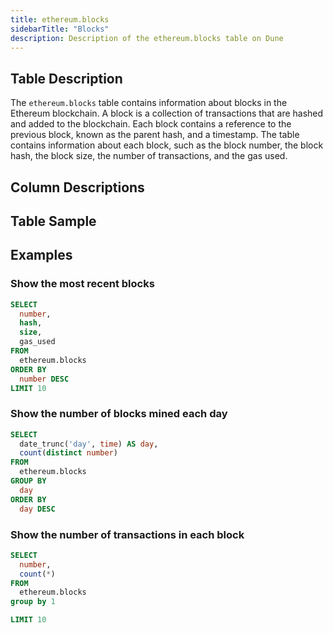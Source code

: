 ```yaml
---
title: ethereum.blocks
sidebarTitle: "Blocks"
description: Description of the ethereum.blocks table on Dune
---
```


## Table Description

The `ethereum.blocks` table contains information about blocks in the Ethereum blockchain. A block is a collection of transactions that are hashed and added to the blockchain. Each block contains a reference to the previous block, known as the parent hash, and a timestamp. The table contains information about each block, such as the block number, the block hash, the block size, the number of transactions, and the gas used.

## Column Descriptions


<ColumnDescriptions tableSchema="ethereum" tableName="blocks" />

## Table Sample


<TableSample tableSchema="ethereum" tableName="blocks" />


## Examples

### Show the most recent blocks

```sql
SELECT
  number,
  hash,
  size,
  gas_used
FROM
  ethereum.blocks
ORDER BY
  number DESC
LIMIT 10
```

### Show the number of blocks mined each day

```sql
SELECT
  date_trunc('day', time) AS day,
  count(distinct number)
FROM
  ethereum.blocks
GROUP BY
  day
ORDER BY
  day DESC
```

### Show the number of transactions in each block

```sql
SELECT
  number,
  count(*)
FROM
  ethereum.blocks
group by 1 

LIMIT 10
```